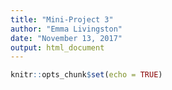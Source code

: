 ```yaml
---
title: "Mini-Project 3"
author: "Emma Livingston"
date: "November 13, 2017"
output: html_document
---
```


```r
knitr::opts_chunk$set(echo = TRUE)
```

